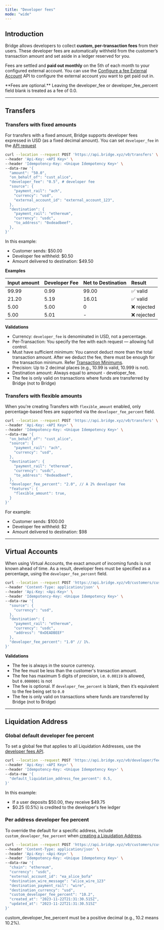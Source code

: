 ```yaml
---
title: "Developer fees"
mode: "wide"
---
```


## **Introduction**

Bridge allows developers to collect **custom, per-transaction fees** from their users. These developer fees are automatically withheld from the customer’s transaction amount and set aside in a ledger reserved for you.

Fees are settled and **paid out monthly** on the 5th of each month to your configured external account. You can use the [Configure a fee External Account](/api-reference/developers/configure-a-fee-external-account) API to configure the external account you want to get paid out in.

<Note>
  **Fees are optional.** Leaving the developer_fee or developer_fee_percent field blank is treated as a fee of 0.0.
</Note>

---

## **Transfers**

### **Transfers with fixed amounts**

For transfers with a fixed amount, Bridge supports developer fees expressed in USD (as a fixed decimal amount). You can set `developer_fee` in the [<u>API request</u>](/api-reference/transfers/create-a-transfer)

```bash expandable
curl --location --request POST 'https://api.bridge.xyz/v0/transfers' \
--header 'Api-Key: <API Key>' \
--header 'Idempotency-Key: <Unique Idempotency Key>' \
--data-raw '{
  "amount": "50.0",
  "on_behalf_of": "cust_alice",
  "developer_fee": "0.5", # developer fee
  "source": {
    "payment_rail": "ach",
    "currency": "usd",
    "external_account_id": "external_account_123",
  },
  "destination": {
    "payment_rail": "ethereum",
    "currency": "usdc",
    "to_address": "0xdeadbeef",
  },
}'
```

In this example:

- Customer sends: \$50.00
- Developer fee withheld: \$0.50
- Amount delivered to destination: \$49.50

**Examples**

| **Input amount** | **Developer Fee** | **Net to Destination** | **Result** |
| :--------------- | :---------------- | :--------------------- | :--------- |
| 99.99            | 0.99              | 99.00                  | ✅ valid    |
| 21.20            | 5.19              | 16.01                  | ✅ valid    |
| 5.00             | 5.00              | 0                      | ❌ rejected |
| 5.00             | 5.01              | -                      | ❌ rejected |

**Validations**

- Currency: `developer_fee` is denominated in USD, not a percentage.
- Per-Transaction: You specify the fee with each request — allowing full control.
- Must have sufficient minimum: You cannot deduct more than the total transaction amount. After we deduct the fee, there must be enough for the transaction minimum. Refer [<u>Transaction Minimums</u>](/platform/orchestration/fees-and-mins/mins).
- Precision: Up to 2 decimal places (e.g., 10.99 is valid, 10.999 is not).
- Destination amount: Always equal to amount - developer_fee.
- The fee is only valid on transactions where funds are transferred by Bridge (not to Bridge)

### **Transfers with flexible amounts**

When you're creating Transfers with `flexible_amount` enabled, only percentage-based fees are supported via the `developer_fee_percent` field.

```bash expandable
curl --location --request POST 'https://api.bridge.xyz/v0/transfers' \
--header 'Api-Key: <API Key>' \
--header 'Idempotency-Key: <Unique Idempotency Key>' \
--data-raw '{
  "on_behalf_of": "cust_alice",
  "source": {
    "payment_rail": "ach",
    "currency": "usd",
  },
  "destination": {
    "payment_rail": "ethereum",
    "currency": "usdc",
    "to_address": "0xdeadbeef",
  },
  "developer_fee_percent": "2.0", // A 2% developer fee
  "features": {
    "flexible_amount": true,
  }
}'
```

For example:

- Customer sends: \$100.00
- Developer fee withheld: \$2
- Amount delivered to destination: \$98

---

## **Virtual Accounts**

When using Virtual Accounts, the exact amount of incoming funds is not known ahead of time. As a result, developer fees must be specified as a percentage, using the `developer_fee_percent` field.

```bash
curl --location --request POST 'https://api.bridge.xyz/v0/customers/cust_alice/virtual_accounts' \
--header 'Content-Type: application/json' \
--header 'Api-Key: <Api-Key>' \
--header 'Idempotency-Key: <Unique Idempotency Key>' \
--data-raw '{
  "source": {
    "currency": "usd",
  },
  "destination": {
    "payment_rail": "ethereum",
    "currency": "usdc",
    "address": "0xDEADBEEF"
  },
  "developer_fee_percent": "1.0" // 1%.
}'
```

**Validations**

- The fee is always in the source currency.
- The fee must be less than the customer's transaction amount.
- The fee has maximum 5 digits of precision, i.e. `0.00119` is allowed, but `0.0000001` is not
- The fee is optional. If `developer_fee_percent` is blank, then it’s equivalent to the fee being set to `0.0`
- The fee is only valid on transactions where funds are transferred by Bridge (not to Bridge)

---

## **Liquidation Address**

### **Global default developer fee percent**

To set a global fee that applies to all Liquidation Addresses, use the [<u>developer fees API</u>](https://apidocs.bridge.xyz/reference/post_developer-fees).

```bash
curl --location --request POST 'https://api.bridge.xyz/v0/developer/fees' \
--header 'Api-Key: <API Key>' \
--header 'Idempotency-Key: <Unique Idempotency Key>' \
--data-raw '{
  "default_liquidation_address_fee_percent": 0.5,
}'
```

In this example:

- If a user deposits \$50.00, they receive \$49.75
- \$0.25 (0.5%) is credited to the developer's fee ledger

### **Per address developer fee percent**

To override the default for a specific address, include `custom_developer_fee_percent` when [<u>creating a Liquidation Address</u>](/api-reference/developers/update-the-configured-fees).

```bash expandable
curl --location --request POST 'https://api.bridge.xyz/v0/customers/cust_alice/liquidation_addresses' \
--header 'Content-Type: application/json' \
--header 'Api-Key: <Api-Key>' \
--header 'Idempotency-Key: <Unique Idempotency Key>' \
--data-raw '{
  "chain": "ethereum",
  "currency": "usdc",
  "external_account_id": "ea_alice_bofa"
  "destination_wire_message": "alice_wire_123"
  "destination_payment_rail": "wire",
  "destination_currency": "usd",
  "custom_developer_fee_percent": "10.2",
  "created_at": "2023-11-22T21:31:30.515Z",
  "updated_at": "2023-11-22T21:31:30.515Z"
}'
```

<Info>
  custom_developer_fee_percent must be a positive decimal (e.g., 10.2 means 10.2%).
</Info>